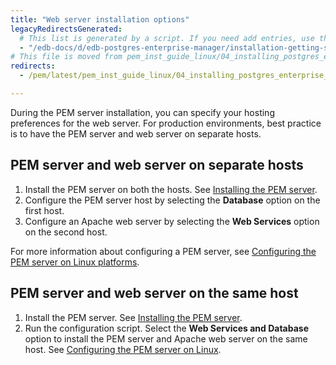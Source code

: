 ```yaml
---
title: "Web server installation options"
legacyRedirectsGenerated:
  # This list is generated by a script. If you need add entries, use the `legacyRedirects` key.
  - "/edb-docs/d/edb-postgres-enterprise-manager/installation-getting-started/linux-installation-guide/8.0/installing_pem_server_and_apache_web_server_preferences.html"
# This file is moved from pem_inst_guide_linux/04_installing_postgres_enterprise_manager
redirects:
  - /pem/latest/pem_inst_guide_linux/04_installing_postgres_enterprise_manager/02_installing_pem_server_and_apache_web_server_preferences/

---
```


During the PEM server installation, you can specify your hosting preferences for the web server. 
For production environments, best practice is to have the PEM server and web server on separate hosts.

##  PEM server and web server on separate hosts

1.  Install the PEM server on both the hosts. See [Installing the PEM server](../installing/).
2.  Configure the PEM server host by selecting the **Database** option on the first host. 
3.  Configure an Apache web server by selecting the **Web Services** option on the second host.

For more information about configuring a PEM server, see [Configuring the PEM server on Linux platforms](../installing/configuring_the_pem_server_on_linux/).   
 
##  PEM server and web server on the same host

1.  Install the PEM server. See [Installing the PEM server](../installing/).
2.  Run the configuration script. Select the **Web Services and Database** option to install the PEM server and Apache web server on the same host. See [Configuring the PEM server on Linux](../installing/configuring_the_pem_server_on_linux/).

